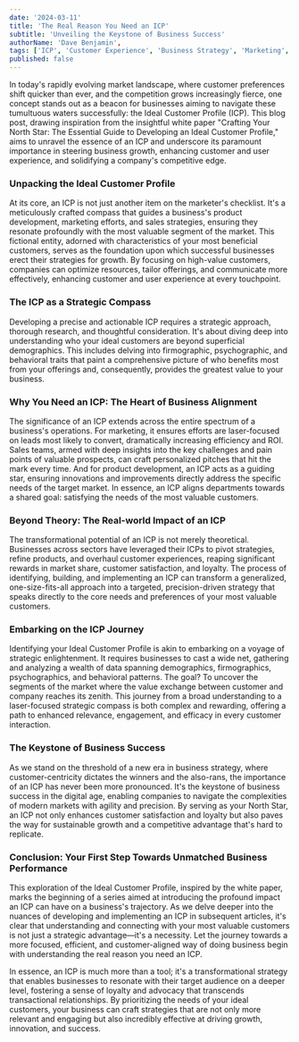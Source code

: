 ```yaml
---
date: '2024-03-11'
title: 'The Real Reason You Need an ICP'
subtitle: 'Unveiling the Keystone of Business Success'
authorName: 'Dave Benjamin',
tags: ['ICP', 'Customer Experience', 'Business Strategy', 'Marketing', 'Sales']
published: false
---
```


In today's rapidly evolving market landscape, where customer preferences shift quicker than ever, and the competition grows increasingly fierce, one concept stands out as a beacon for businesses aiming to navigate these tumultuous waters successfully: the Ideal Customer Profile (ICP). This blog post, drawing inspiration from the insightful white paper "Crafting Your North Star: The Essential Guide to Developing an Ideal Customer Profile," aims to unravel the essence of an ICP and underscore its paramount importance in steering business growth, enhancing customer and user experience, and solidifying a company's competitive edge.

### Unpacking the Ideal Customer Profile

At its core, an ICP is not just another item on the marketer's checklist. It's a meticulously crafted compass that guides a business's product development, marketing efforts, and sales strategies, ensuring they resonate profoundly with the most valuable segment of the market. This fictional entity, adorned with characteristics of your most beneficial customers, serves as the foundation upon which successful businesses erect their strategies for growth. By focusing on high-value customers, companies can optimize resources, tailor offerings, and communicate more effectively, enhancing customer and user experience at every touchpoint.

### The ICP as a Strategic Compass

Developing a precise and actionable ICP requires a strategic approach, thorough research, and thoughtful consideration. It's about diving deep into understanding who your ideal customers are beyond superficial demographics. This includes delving into firmographic, psychographic, and behavioral traits that paint a comprehensive picture of who benefits most from your offerings and, consequently, provides the greatest value to your business.

### Why You Need an ICP: The Heart of Business Alignment

The significance of an ICP extends across the entire spectrum of a business's operations. For marketing, it ensures efforts are laser-focused on leads most likely to convert, dramatically increasing efficiency and ROI. Sales teams, armed with deep insights into the key challenges and pain points of valuable prospects, can craft personalized pitches that hit the mark every time. And for product development, an ICP acts as a guiding star, ensuring innovations and improvements directly address the specific needs of the target market. In essence, an ICP aligns departments towards a shared goal: satisfying the needs of the most valuable customers.

### Beyond Theory: The Real-world Impact of an ICP

The transformational potential of an ICP is not merely theoretical. Businesses across sectors have leveraged their ICPs to pivot strategies, refine products, and overhaul customer experiences, reaping significant rewards in market share, customer satisfaction, and loyalty. The process of identifying, building, and implementing an ICP can transform a generalized, one-size-fits-all approach into a targeted, precision-driven strategy that speaks directly to the core needs and preferences of your most valuable customers.

### Embarking on the ICP Journey

Identifying your Ideal Customer Profile is akin to embarking on a voyage of strategic enlightenment. It requires businesses to cast a wide net, gathering and analyzing a wealth of data spanning demographics, firmographics, psychographics, and behavioral patterns. The goal? To uncover the segments of the market where the value exchange between customer and company reaches its zenith. This journey from a broad understanding to a laser-focused strategic compass is both complex and rewarding, offering a path to enhanced relevance, engagement, and efficacy in every customer interaction.

### The Keystone of Business Success

As we stand on the threshold of a new era in business strategy, where customer-centricity dictates the winners and the also-rans, the importance of an ICP has never been more pronounced. It's the keystone of business success in the digital age, enabling companies to navigate the complexities of modern markets with agility and precision. By serving as your North Star, an ICP not only enhances customer satisfaction and loyalty but also paves the way for sustainable growth and a competitive advantage that's hard to replicate.

### Conclusion: Your First Step Towards Unmatched Business Performance

This exploration of the Ideal Customer Profile, inspired by the white paper, marks the beginning of a series aimed at introducing the profound impact an ICP can have on a business's trajectory. As we delve deeper into the nuances of developing and implementing an ICP in subsequent articles, it's clear that understanding and connecting with your most valuable customers is not just a strategic advantage—it's a necessity. Let the journey towards a more focused, efficient, and customer-aligned way of doing business begin with understanding the real reason you need an ICP.

In essence, an ICP is much more than a tool; it's a transformational strategy that enables businesses to resonate with their target audience on a deeper level, fostering a sense of loyalty and advocacy that transcends transactional relationships. By prioritizing the needs of your ideal customers, your business can craft strategies that are not only more relevant and engaging but also incredibly effective at driving growth, innovation, and success.
